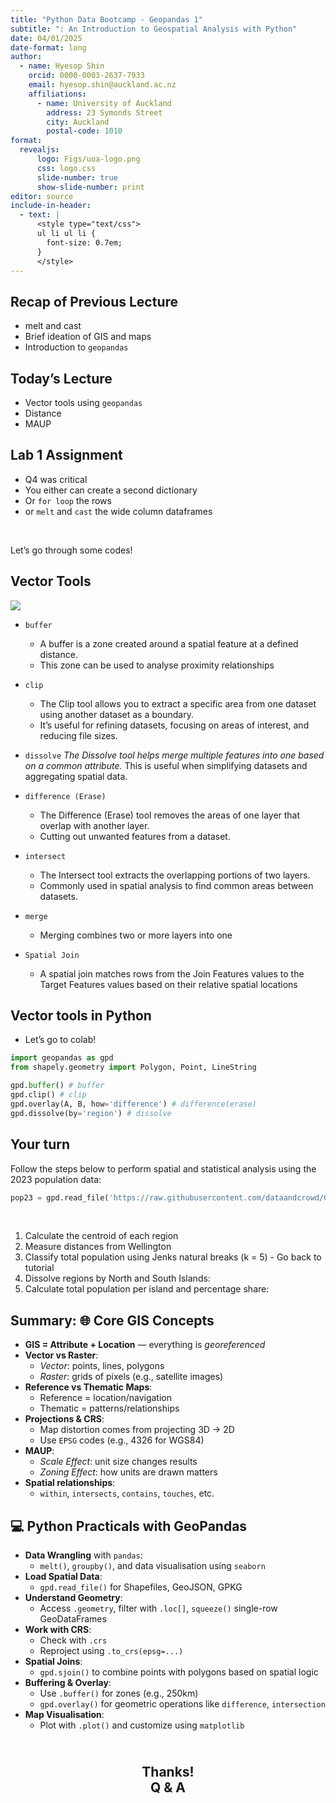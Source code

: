 ```yaml
---
title: "Python Data Bootcamp - Geopandas 1"
subtitle: ": An Introduction to Geospatial Analysis with Python"
date: 04/01/2025
date-format: long
author:
  - name: Hyesop Shin
    orcid: 0000-0003-2637-7933
    email: hyesop.shin@auckland.ac.nz
    affiliations:
      - name: University of Auckland
        address: 23 Symonds Street
        city: Auckland
        postal-code: 1010
format: 
  revealjs:
      logo: Figs/uoa-logo.png
      css: logo.css
      slide-number: true
      show-slide-number: print
editor: source
include-in-header:
  - text: |
      <style type="text/css">
      ul li ul li {
        font-size: 0.7em;
      }
      </style>
---
```



## Recap of Previous Lecture

- melt and cast
- Brief ideation of GIS and maps
- Introduction to `geopandas`



## Today's Lecture

- Vector tools using `geopandas`
- Distance
- MAUP


## Lab 1 Assignment

* Q4 was critical
* You either can create a second dictionary
* Or `for loop` the rows
* or `melt` and `cast` the wide column dataframes

<br>

Let's go through some codes!



## Vector Tools {.smaller}


![](Figs/vector_tools.jpg)


::: {.notes}
* `buffer`
  - A buffer is a zone created around a spatial feature at a defined distance. 
  - This zone can be used to analyse proximity relationships

* `clip`
  - The Clip tool allows you to extract a specific area from one dataset using another dataset as a boundary. 
  - It’s useful for refining datasets, focusing on areas of interest, and reducing file sizes.

* `dissolve`
  *The Dissolve tool helps merge multiple features into one based on a common attribute. 
  *This is useful when simplifying datasets and aggregating spatial data.

* `difference (Erase)`
  * The Difference (Erase) tool removes the areas of one layer that overlap with another layer. 
  * Cutting out unwanted features from a dataset.


* `intersect`
  * The Intersect tool extracts the overlapping portions of two layers. 
  * Commonly used in spatial analysis to find common areas between datasets.

* `merge`
  * Merging combines two or more layers into one


* `Spatial Join`
  * A spatial join matches rows from the Join Features values to the Target Features values based on their relative spatial locations

:::


## Vector tools in Python

* Let's go to colab!

```python
import geopandas as gpd
from shapely.geometry import Polygon, Point, LineString

gpd.buffer() # buffer
gpd.clip() # clip
gpd.overlay(A, B, how='difference') # difference(erase)
gpd.dissolve(by='region') # dissolve

```

## Your turn

Follow the steps below to perform spatial and statistical analysis using the 2023 population data:

```python
pop23 = gpd.read_file('https://raw.githubusercontent.com/dataandcrowd/GISCI343/main/docs/Lecture5/data/pop23.gpkg')
```

<br>

1. Calculate the centroid of each region
2. Measure distances from Wellington
3. Classify total population using Jenks natural breaks (k = 5) - Go back to tutorial
4. Dissolve regions by North and South Islands:
5. Calculate total population per island and percentage share: 






## Summary: 🌐 Core GIS Concepts {.smaller}

- **GIS = Attribute + Location** — everything is *georeferenced*
- **Vector vs Raster**:  
  - *Vector*: points, lines, polygons  
  - *Raster*: grids of pixels (e.g., satellite images)
- **Reference vs Thematic Maps**:  
  - Reference = location/navigation  
  - Thematic = patterns/relationships
- **Projections & CRS**:  
  - Map distortion comes from projecting 3D → 2D  
  - Use `EPSG` codes (e.g., 4326 for WGS84)
- **MAUP**:  
  - *Scale Effect*: unit size changes results  
  - *Zoning Effect*: how units are drawn matters
- **Spatial relationships**:  
  - `within`, `intersects`, `contains`, `touches`, etc.

## 💻 Python Practicals with GeoPandas {.smaller}
- **Data Wrangling** with `pandas`:  
  - `melt()`, `groupby()`, and data visualisation using `seaborn`
- **Load Spatial Data**:  
  - `gpd.read_file()` for Shapefiles, GeoJSON, GPKG
- **Understand Geometry**:  
  - Access `.geometry`, filter with `.loc[]`, `squeeze()` single-row GeoDataFrames
- **Work with CRS**:  
  - Check with `.crs`  
  - Reproject using `.to_crs(epsg=...)`
- **Spatial Joins**:  
  - `gpd.sjoin()` to combine points with polygons based on spatial logic
- **Buffering & Overlay**:  
  - Use `.buffer()` for zones (e.g., 250km)  
  - `gpd.overlay()` for geometric operations like `difference`, `intersection`
- **Map Visualisation**:  
  - Plot with `.plot()` and customize using `matplotlib`



## <br> Thanks! <br> Q & A {style="text-align: center;"}

